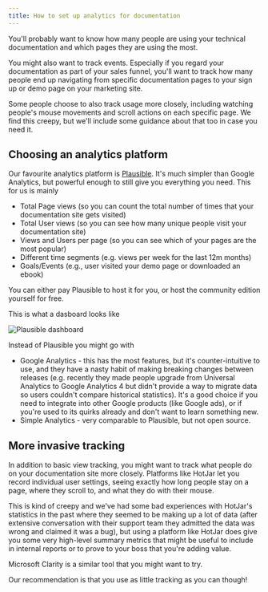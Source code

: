 ```yaml
---
title: How to set up analytics for documentation 
---
```


You'll probably want to know how many people are using your technical documentation and which pages they are using the most. 

You might also want to track events. Especially if you regard your documentation as part of your sales funnel, you'll want to track how many people end up navigating from specific documentation pages to your sign up or demo page on your marketing site.

Some people choose to also track usage more closely, including watching people's mouse movements and scroll actions on each specific page. We find this creepy, but we'll include some guidance about that too in case you need it.

## Choosing an analytics platform

Our favourite analytics platform is [Plausible](http://plausible.io). It's much simpler than Google Analytics, but powerful enough to still give you everything you need. This for us is mainly

* Total Page views (so you can count the total number of times that your documentation site gets visited)
* Total User views (so you can see how many unique people visit your documentation site)
* Views and Users per page (so you can see which of your pages are the most popular)
* Different time segments (e.g. views per week for the last 12m months) 
* Goals/Events (e.g., user visited your demo page or downloaded an ebook)

You can either pay Plausible to host it for you, or host the community edition yourself for free. 

This is what a dasboard looks like 

![Plausible dashboard](../../../assets/screenshots/plausible.png)

Instead of Plausible you might go with 

* Google Analytics - this has the most features, but it's counter-intuitive to use, and they have a nasty habit of making breaking changes between releases (e.g. recently they made people upgrade from Universal Analytics to Google Analytics 4 but didn't provide a way to migrate data so users couldn't compare historical statistics). It's a good choice if you need to integrate into other Google products (like Google ads), or if you're used to its quirks already and don't want to learn something new.
* Simple Analytics - very comparable to Plausible, but not open source.

## More invasive tracking

In addition to basic view tracking, you might want to track what people do on your documentation site more closely. Platforms like HotJar let you record individual user settings, seeing exactly how long people stay on a page, where they scroll to, and what they do with their mouse.

This is kind of creepy and we've had some bad experiences with HotJar's statistics in the past where they seemed to be making up a lot of data (after extensive conversation with their support team they admitted the data was wrong and claimed it was a bug), but using a platform like HotJar does give you some very high-level summary metrics that might be useful to include in internal reports or to prove to your boss that you're adding value.

Microsoft Clarity is a similar tool that you might want to try.

Our recommendation is that you use as little tracking as you can though!

